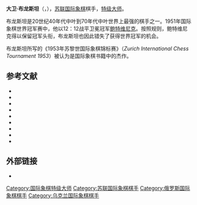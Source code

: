 {{Infobox chess player
|name                = 大卫·布龙斯坦
|image               = David Bronstein 1968b.jpg
|birthname           = David Ionovich Bronstein
|country             = [[苏联|苏联]]
|birth_date          = {{Birth date|1924|2|19}}
|birth_place         = 苏联[[白采尔科维|白采尔科维]]
|death_date          = {{Death date and age|2006|12|5|1924|2|19}}
|death_place         = [[白俄罗斯|白俄罗斯]][[明斯克|明斯克]]
|title               = [[国际象棋特级大师|特级大师]]（1950年）
|worldchampion       =
|rating              =
|peakrating          = 2595（1974年5月）
}}
'''大卫·布龙斯坦'''（{{lang-ru|Дави́д Ио́нович Бронште́йн}}，{{bd|1924年|2月19日|2006年|12月|5日}}），[[苏联|苏联]][[国际象棋|国际象棋]]棋手，[[国际象棋特级大师|特级大师]]。

布龙斯坦是20世纪40年代中叶到70年代中叶世界上最强的棋手之一。1951年国际象棋世界冠军赛中，他以12：12战平卫冕冠军[[鲍特维尼克|鲍特维尼克]]。按照规则，鲍特维尼克得以保留冠军头衔，布龙斯坦也因此错失了获得世界冠军的机会。

布龙斯坦所写的《1953年苏黎世国际象棋锦标赛》（''Zurich International Chess Tournament 1953''）被认为是国际象棋书籍中的杰作。

== 参考文献 ==
{{refbegin}}
*{{citation | last=Barden | first=Leonard. | year=1980 | title=Play better CHESS with Leonard Barden| publisher=Octopus Books Limited | isbn=0-7064-0967-1|page=49}}
*{{citation | last=Brace | first=Edward R. | year=1977 | title=An Illustrated Dictionary of Chess | publisher=Hamlyn Publishing Group | isbn=1-55521-394-4|pages=66–67}}
*{{citation | author=[[David_Vincent_Hooper|Hooper, David]] and [[Kenneth_Whyld|Whyld, Kenneth]]
| title=[[The_Oxford_Companion_to_Chess|The Oxford Companion to Chess]] |publisher=Oxford University Press | year=1984
}}
*{{citation|author=[[Kenneth_Whyld|Whyld, Kenneth]]|title=(Guinness) Chess; The Records|year=1986}}
*{{citation|author=Kazic|title=International Championship Chess|year=1974}}
*{{citation|author=Sunnucks|title=The Encyclopaedia of Chess|year=1970}}
*{{citation|author=David Bronstein|publisher=McMillan|title=200 Open Games|year=1973}}
*{{citation|author=David Bronstein|title=Zurich International Chess Tournament 1953|publisher=English Translation Dover (1979)|year=1956}}
*{{citation|author=David Bronstein and Tom Fürstenberg|year=1995| title=The Sorcerer's Apprentice |publisher=New In Chess (2nd edition 2009)}}
{{refend}}

== 外部链接 ==
*{{chessgames player|id=16521}}

{{Chess-bio-stub}}
{{Authority control}}

[[Category:国际象棋特级大师|Category:国际象棋特级大师]]
[[Category:苏联国际象棋棋手|Category:苏联国际象棋棋手]]
[[Category:俄罗斯国际象棋棋手|Category:俄罗斯国际象棋棋手]]
[[Category:乌克兰国际象棋棋手|Category:乌克兰国际象棋棋手]]
